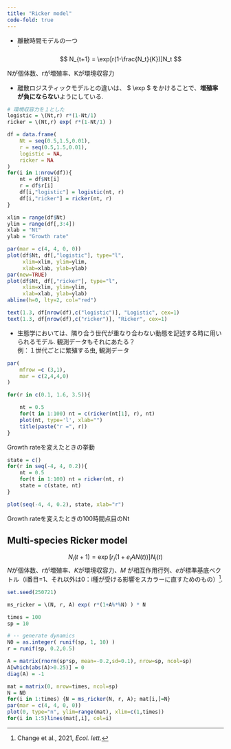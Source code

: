 ```yaml
---
title: "Ricker model"
code-fold: true
---
```


-   離散時間モデルの一つ\
    ´
$$ N_{t+1} = \exp[r(1-\frac{N_t}{K})]N_t $$

Nが個体数、rが増殖率、Kが環境収容力

-   離散ロジスティックモデルとの違いは、 \$ \\exp \$ をかけることで、**増殖率が負にならない**ようにしている.

```r
# 環境収容力を１とした
logistic = \(Nt,r) r*(1-Nt/1)
ricker = \(Nt,r) exp( r*(1-Nt/1) )

df = data.frame(
    Nt = seq(0.5,1.5,0.01),
    r = seq(0.5,1.5,0.01),
    logistic = NA,
    ricker = NA
)
for(i in 1:nrow(df)){
    nt = df$Nt[i]
    r = df$r[i]
    df[i,"logistic"] = logistic(nt, r)
    df[i,"ricker"] = ricker(nt, r)
}

```

```r

xlim = range(df$Nt)
ylim = range(df[,3:4])
xlab = "Nt"
ylab = "Growth rate"

par(mar = c(4, 4, 0, 0)) 
plot(df$Nt, df[,"logistic"], type="l", 
     xlim=xlim, ylim=ylim,
     xlab=xlab, ylab=ylab)
par(new=TRUE)
plot(df$Nt, df[,"ricker"], type="l", 
     xlim=xlim, ylim=ylim,
     xlab=xlab, ylab=ylab)
abline(h=0, lty=2, col="red")

text(1.3, df[nrow(df),c("logistic")], "Logistic", cex=1)
text(1.3, df[nrow(df),c("ricker")], "Ricker", cex=1)
```

-   生態学においては、隣り合う世代が重なり合わない動態を記述する時に用いられるモデル. 観測データもそれにあたる？\
    例：１世代ごとに繁殖する虫, 観測データ

::: {#fig-caption-crossref}
```r

par(
    mfrow =c (3,1),
    mar = c(2,4,4,0)
)

for(r in c(0.1, 1.6, 3.5)){

    nt = 0.5
    for(t in 1:100) nt = c(ricker(nt[1], r), nt)
    plot(nt, type='l', xlab="")
    title(paste("r =", r))
}

```

Growth rateを変えたときの挙動

```r

state = c()
for(r in seq(-4, 4, 0.2)){
    nt = 0.5
    for(t in 1:100) nt = ricker(nt, r)
    state = c(state, nt)
}

plot(seq(-4, 4, 0.2), state, xlab="r")
```

Growth rateを変えたときの100時間点目のNt
:::

## Multi-species Ricker model

$$ N_{i}(t+1) = \exp[r_i(1+e_iAN(t))]N_i(t) $$ *N*が個体数、*r*が増殖率、*K*が環境収容力、*M* が相互作用行列、*e*が標準基底ベクトル（i番目=1、それ以外は0：i種が受ける影響をスカラーに直すためのもの）[^1].

[^1]: Change et al., 2021, *Ecol. lett.*

```r
set.seed(250721)

ms_ricker = \(N, r, A) exp( r*(1+A%*%N) ) * N

times = 100
sp = 10

# -- generate dynamics
N0 = as.integer( runif(sp, 1, 10) )
r = runif(sp, 0.2,0.5)

A = matrix(rnorm(sp*sp, mean=-0.2,sd=0.1), nrow=sp, ncol=sp)
A[which(abs(A)>0.25)] = 0
diag(A) = -1

mat = matrix(0, nrow=times, ncol=sp)
N = N0
for(i in 1:times) {N = ms_ricker(N, r, A); mat[i,]=N}
par(mar = c(4, 4, 0, 0)) 
plot(0, type="n", ylim=range(mat), xlim=c(1,times))
for(i in 1:5)lines(mat[,i], col=i)
```
